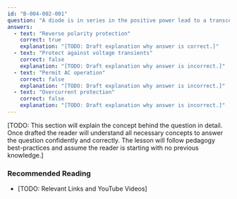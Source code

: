 ```yaml
---
id: "B-004-002-001"
question: "A diode is in series in the positive power lead to a transceiver. What is its purpose?"
answers:
  - text: "Reverse polarity protection"
    correct: true
    explanation: "[TODO: Draft explanation why answer is correct.]"
  - text: "Protect against voltage transients"
    correct: false
    explanation: "[TODO: Draft explanation why answer is incorrect.]"
  - text: "Permit AC operation"
    correct: false
    explanation: "[TODO: Draft explanation why answer is incorrect.]"
  - text: "Overcurrent protection"
    correct: false
    explanation: "[TODO: Draft explanation why answer is incorrect.]"
---
```


[TODO: This section will explain the concept behind the question in detail. Once drafted the reader will understand all necessary concepts to answer the question confidently and correctly. The lesson will follow pedagogy best-practices and assume the reader is starting with no previous knowledge.]

### Recommended Reading

- [TODO: Relevant Links and YouTube Videos]

